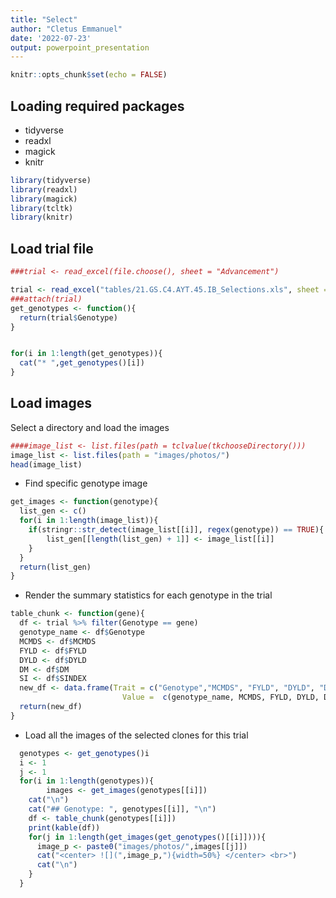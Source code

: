 ```yaml
---
title: "Select"
author: "Cletus Emmanuel"
date: '2022-07-23'
output: powerpoint_presentation
---
```


```r
knitr::opts_chunk$set(echo = FALSE)
```

## Loading required packages
* tidyverse
* readxl
* magick
* knitr

```r
library(tidyverse)
library(readxl)
library(magick)
library(tcltk)
library(knitr)
```

## Load trial file

```r
###trial <- read_excel(file.choose(), sheet = "Advancement")

trial <- read_excel("tables/21.GS.C4.AYT.45.IB_Selections.xls", sheet = "Advancement")
###attach(trial)
get_genotypes <- function(){
  return(trial$Genotype)
}


for(i in 1:length(get_genotypes)){
  cat("* ",get_genotypes()[i])
}
```

## Load images
Select a directory and load the images

```r
####image_list <- list.files(path = tclvalue(tkchooseDirectory()))
image_list <- list.files(path = "images/photos/")
head(image_list)
```

* Find specific genotype image

```r

get_images <- function(genotype){
  list_gen <- c()
  for(i in 1:length(image_list)){
    if(stringr::str_detect(image_list[[i]], regex(genotype)) == TRUE){
        list_gen[[length(list_gen) + 1]] <- image_list[[i]]
    }
  }
  return(list_gen)
}


```

* Render the summary statistics for each genotype in the trial

```r

table_chunk <- function(gene){
  df <- trial %>% filter(Genotype == gene)
  genotype_name <- df$Genotype
  MCMDS <- df$MCMDS
  FYLD <- df$FYLD
  DYLD <- df$DYLD
  DM <- df$DM
  SI <- df$SINDEX
  new_df <- data.frame(Trait = c("Genotype","MCMDS", "FYLD", "DYLD", "DM", "SI"), 
                         Value =  c(genotype_name, MCMDS, FYLD, DYLD, DM, SI))
  return(new_df)
}

```

* Load all the images of the selected clones for this trial

```r

  genotypes <- get_genotypes()i
  i <- 1
  j <- 1
  for(i in 1:length(genotypes)){
        images <- get_images(genotypes[[i]])
    cat("\n")
    cat("## Genotype: ", genotypes[[i]], "\n")
    df <- table_chunk(genotypes[[i]])
    print(kable(df))
    for(j in 1:length(get_images(get_genotypes()[[i]]))){
      image_p <- paste0("images/photos/",images[[j]])
      cat("<center> ![](",image_p,"){width=50%} </center> <br>")
      cat("\n")
    }  
  }

```

